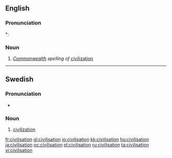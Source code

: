 ==English==

===Pronunciation===
*: {{rhymes|eɪʃǝn}}

===Noun===
{{en-noun}}

# ''[[Commonwealth]] spelling of'' [[civilization]]

----

==Swedish==

===Pronunciation===
* {{audio|Sv-en civilisation.ogg|audio}}

===Noun===
{{sv-noun-reg-er}}
{{infl|sv|noun|g=c}}

# [[civilization]]

[[fr:civilisation]]
[[gl:civilisation]]
[[io:civilisation]]
[[kk:civilisation]]
[[hu:civilisation]]
[[ja:civilisation]]
[[oc:civilisation]]
[[pl:civilisation]]
[[ru:civilisation]]
[[ta:civilisation]]
[[vi:civilisation]]